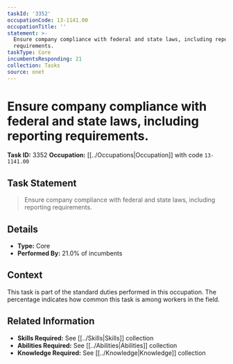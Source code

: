 ```yaml
---
taskId: '3352'
occupationCode: 13-1141.00
occupationTitle: ''
statement: >-
  Ensure company compliance with federal and state laws, including reporting
  requirements.
taskType: Core
incumbentsResponding: 21
collection: Tasks
source: onet
---
```

# Ensure company compliance with federal and state laws, including reporting requirements.

**Task ID:** 3352
**Occupation:** [[../Occupations|Occupation]] with code `13-1141.00`

## Task Statement

> Ensure company compliance with federal and state laws, including reporting requirements.

## Details

- **Type:** Core
- **Performed By:** 21.0% of incumbents

## Context

This task is part of the standard duties performed in this occupation. The percentage indicates how common this task is among workers in the field.

## Related Information

- **Skills Required:** See [[../Skills|Skills]] collection
- **Abilities Required:** See [[../Abilities|Abilities]] collection
- **Knowledge Required:** See [[../Knowledge|Knowledge]] collection
